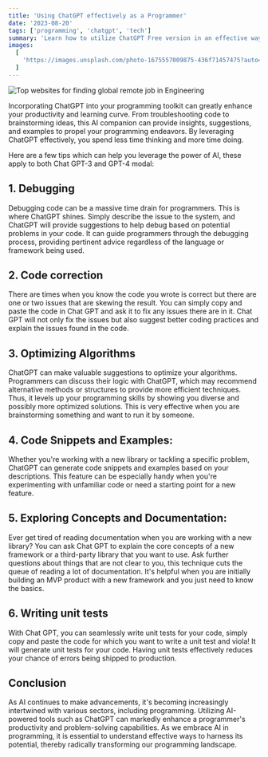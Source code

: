 ```yaml
---
title: 'Using ChatGPT effectively as a Programmer'
date: '2023-08-20'
tags: ['programming', 'chatgpt', 'tech']
summary: 'Learn how to utilize ChatGPT Free version in an effective way to aid you in programming and day-to-day tasks related to Software Engineering'
images:
  [
    'https://images.unsplash.com/photo-1675557009875-436f71457475?auto=format&fit=crop&w=1040&q=80',
  ]
---
```


![Top websites for finding global remote job in Engineering](https://images.unsplash.com/photo-1675557009875-436f71457475?auto=format&fit=crop&w=1040&q=80)

Incorporating ChatGPT into your programming toolkit can greatly enhance your productivity and learning curve. From troubleshooting code to brainstorming ideas, this AI companion can provide insights, suggestions, and examples to propel your programming endeavors. By leveraging ChatGPT effectively, you spend less time thinking and more time doing.

Here are a few tips which can help you leverage the power of AI, these apply to both Chat GPT-3 and GPT-4 modal:

## 1. Debugging

Debugging code can be a massive time drain for programmers. This is where ChatGPT shines. Simply describe the issue to the system, and ChatGPT will provide suggestions to help debug based on potential problems in your code. It can guide programmers through the debugging process, providing pertinent advice regardless of the language or framework being used.

## 2. Code correction

There are times when you know the code you wrote is correct but there are one or two issues that are skewing the result. You can simply copy and paste the code in Chat GPT and ask it to fix any issues there are in it. Chat GPT will not only fix the issues but also suggest better coding practices and explain the issues found in the code.

## 3. Optimizing Algorithms

ChatGPT can make valuable suggestions to optimize your algorithms. Programmers can discuss their logic with ChatGPT, which may recommend alternative methods or structures to provide more efficient techniques. Thus, it levels up your programming skills by showing you diverse and possibly more optimized solutions. This is very effective when you are brainstorming something and want to run it by someone.

## 4. Code Snippets and Examples:

Whether you're working with a new library or tackling a specific problem, ChatGPT can generate code snippets and examples based on your descriptions. This feature can be especially handy when you're experimenting with unfamiliar code or need a starting point for a new feature.

## 5. Exploring Concepts and Documentation:

Ever get tired of reading documentation when you are working with a new library? You can ask Chat GPT to explain the core concepts of a new framework or a third-party library that you want to use. Ask further questions about things that are not clear to you, this technique cuts the queue of reading a lot of documentation. It's helpful when you are initially building an MVP product with a new framework and you just need to know the basics.

## 6. Writing unit tests

With Chat GPT, you can seamlessly write unit tests for your code, simply copy and paste the code for which you want to write a unit test and viola! It will generate unit tests for your code. Having unit tests effectively reduces your chance of errors being shipped to production.

## Conclusion

As AI continues to make advancements, it's becoming increasingly intertwined with various sectors, including programming. Utilizing AI-powered tools such as ChatGPT can markedly enhance a programmer's productivity and problem-solving capabilities. As we embrace AI in programming, it is essential to understand effective ways to harness its potential, thereby radically transforming our programming landscape.
